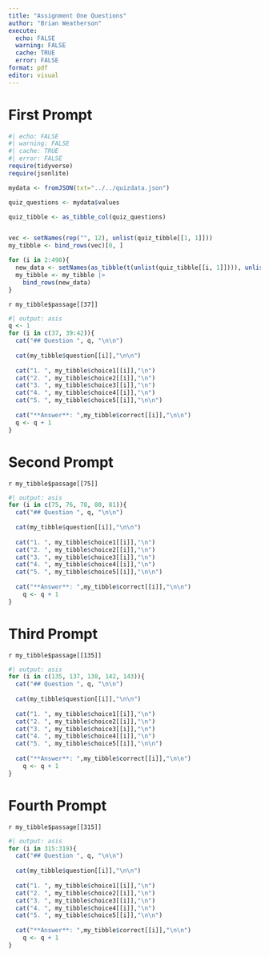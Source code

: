 ```yaml
---
title: "Assignment One Questions"
author: "Brian Weatherson"
execute:
  echo: FALSE
  warning: FALSE
  cache: TRUE
  error: FALSE
format: pdf
editor: visual
---
```


# First Prompt

```r
#| echo: FALSE
#| warning: FALSE
#| cache: TRUE
#| error: FALSE
require(tidyverse)
require(jsonlite)

mydata <- fromJSON(txt="../../quizdata.json")

quiz_questions <- mydata$values

quiz_tibble <- as_tibble_col(quiz_questions) 


vec <- setNames(rep("", 12), unlist(quiz_tibble[[1, 1]]))
my_tibble <- bind_rows(vec)[0, ]

for (i in 2:498){
  new_data <- setNames(as_tibble(t(unlist(quiz_tibble[[i, 1]]))), unlist(quiz_tibble[[1, 1]]))
  my_tibble <- my_tibble |>
    bind_rows(new_data)
}
```

`r my_tibble$passage[[37]]`

```r
#| output: asis
q <- 1
for (i in c(37, 39:42)){
  cat("## Question ", q, "\n\n")
  
  cat(my_tibble$question[[i]],"\n\n")
  
  cat("1. ", my_tibble$choice1[[i]],"\n")
  cat("2. ", my_tibble$choice2[[i]],"\n")
  cat("3. ", my_tibble$choice3[[i]],"\n")
  cat("4. ", my_tibble$choice4[[i]],"\n")
  cat("5. ", my_tibble$choice5[[i]],"\n\n")
  
  cat("**Answer**: ",my_tibble$correct[[i]],"\n\n")
  q <- q + 1
}
```

# Second Prompt

`r my_tibble$passage[[75]]`

```r
#| output: asis
for (i in c(75, 76, 78, 80, 81)){
  cat("## Question ", q, "\n\n")
  
  cat(my_tibble$question[[i]],"\n\n")
  
  cat("1. ", my_tibble$choice1[[i]],"\n")
  cat("2. ", my_tibble$choice2[[i]],"\n")
  cat("3. ", my_tibble$choice3[[i]],"\n")
  cat("4. ", my_tibble$choice4[[i]],"\n")
  cat("5. ", my_tibble$choice5[[i]],"\n\n")
  
  cat("**Answer**: ",my_tibble$correct[[i]],"\n\n")
    q <- q + 1
}
```

# Third Prompt

`r my_tibble$passage[[135]]`

```r
#| output: asis
for (i in c(135, 137, 138, 142, 143)){
  cat("## Question ", q, "\n\n")
  
  cat(my_tibble$question[[i]],"\n\n")
  
  cat("1. ", my_tibble$choice1[[i]],"\n")
  cat("2. ", my_tibble$choice2[[i]],"\n")
  cat("3. ", my_tibble$choice3[[i]],"\n")
  cat("4. ", my_tibble$choice4[[i]],"\n")
  cat("5. ", my_tibble$choice5[[i]],"\n\n")
  
  cat("**Answer**: ",my_tibble$correct[[i]],"\n\n")
    q <- q + 1
}
```

# Fourth Prompt

`r my_tibble$passage[[315]]`

```r
#| output: asis
for (i in 315:319){
  cat("## Question ", q, "\n\n")
  
  cat(my_tibble$question[[i]],"\n\n")
  
  cat("1. ", my_tibble$choice1[[i]],"\n")
  cat("2. ", my_tibble$choice2[[i]],"\n")
  cat("3. ", my_tibble$choice3[[i]],"\n")
  cat("4. ", my_tibble$choice4[[i]],"\n")
  cat("5. ", my_tibble$choice5[[i]],"\n\n")
  
  cat("**Answer**: ",my_tibble$correct[[i]],"\n\n")
    q <- q + 1
}
```
